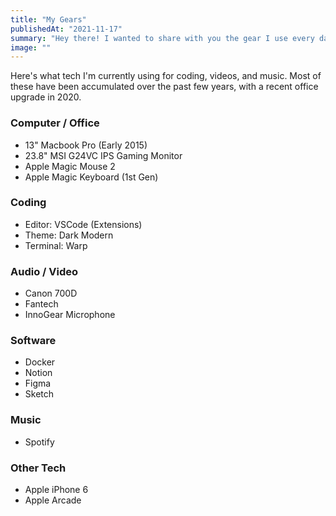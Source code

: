 ```yaml
---
title: "My Gears"
publishedAt: "2021-11-17"
summary: "Hey there! I wanted to share with you the gear I use every day. It's pretty important to me and I'm excited to tell you all about it."
image: ""
---
```


Here's what tech I'm currently using for coding, videos, and music. Most of these have been accumulated over the past few years, with a recent office upgrade in 2020.

### Computer / Office

- 13" Macbook Pro (Early 2015)
- 23.8" MSI G24VC IPS Gaming Monitor
- Apple Magic Mouse 2
- Apple Magic Keyboard (1st Gen)

### Coding

- Editor: VSCode (Extensions)
- Theme: Dark Modern
- Terminal: Warp

### Audio / Video

- Canon 700D
- Fantech
- InnoGear Microphone

### Software

- Docker
- Notion
- Figma
- Sketch

### Music

- Spotify

### Other Tech

- Apple iPhone 6
- Apple Arcade
